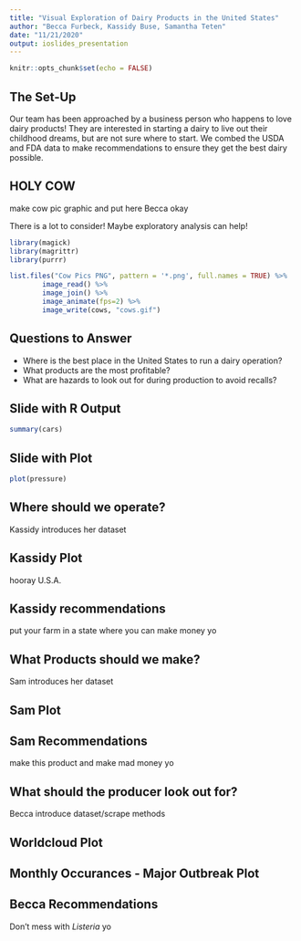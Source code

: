 ```yaml
---
title: "Visual Exploration of Dairy Products in the United States" 
author: "Becca Furbeck, Kassidy Buse, Samantha Teten"
date: "11/21/2020"
output: ioslides_presentation
---
```


```r
knitr::opts_chunk$set(echo = FALSE)
```


## The Set-Up {data-background=background.jpg data-background-size=cover}
<div class= "black">

Our team has been approached by a business person who happens to love dairy products! They are interested in starting a dairy to live out their childhood dreams, but are not sure where to start. We combed the USDA and FDA data to make recommendations to ensure they get the best dairy possible. 
</div>

## HOLY COW

make cow pic graphic and put here Becca okay

There is a lot to consider! Maybe exploratory analysis can help!

```r
library(magick)
library(magrittr)
library(purrr)

list.files("Cow Pics PNG", pattern = '*.png', full.names = TRUE) %>% 
        image_read() %>% 
        image_join() %>% 
        image_animate(fps=2) %>% 
        image_write(cows, "cows.gif") 
```

## Questions to Answer 

- Where is the best place in the United States to run a dairy operation?
- What products are the most profitable?
- What are hazards to look out for during production to avoid recalls?


## Slide with R Output

```r
summary(cars)
```

## Slide with Plot

```r
plot(pressure)
```



## Where should we operate?

Kassidy introduces her dataset

## Kassidy Plot

hooray U.S.A.

## Kassidy recommendations

put your farm in a state where you can make money yo

## What Products should we make?

Sam introduces her dataset

## Sam Plot

## Sam Recommendations

make this product and make mad money yo

## What should the producer look out for?

Becca introduce dataset/scrape methods

## Worldcloud Plot

## Monthly Occurances - Major Outbreak Plot

## Becca Recommendations

Don't mess with *Listeria* yo


